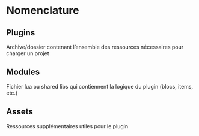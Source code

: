 # Nomenclature

## Plugins

Archive/dossier contenant l’ensemble des ressources nécessaires pour charger un projet

## Modules

Fichier lua ou shared libs qui contiennent la logique du plugin (blocs, items, etc.)

## Assets

Ressources supplémentaires utiles pour le plugin